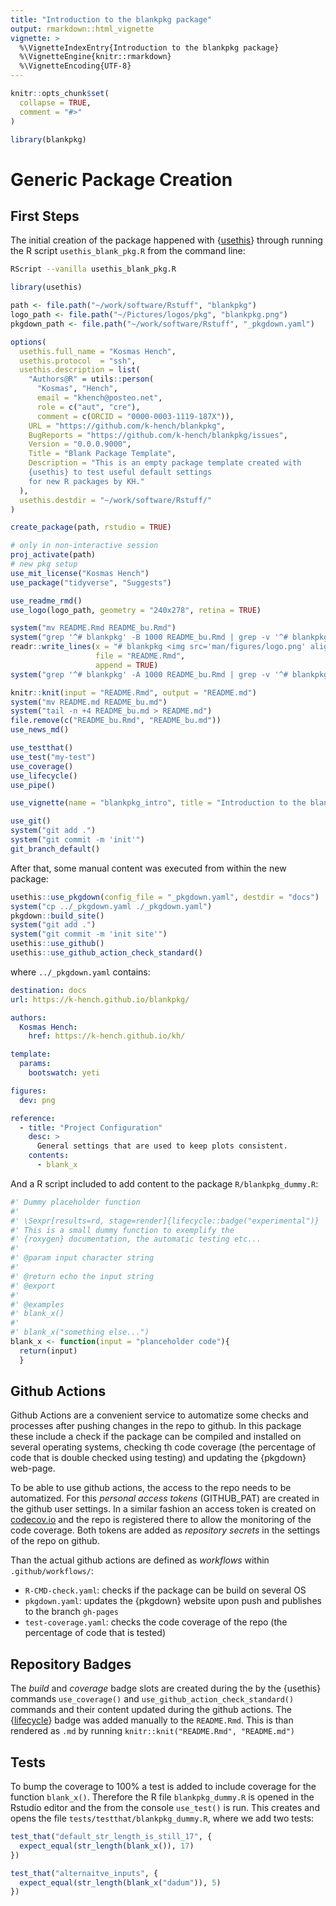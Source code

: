 ```yaml
---
title: "Introduction to the blankpkg package"
output: rmarkdown::html_vignette
vignette: >
  %\VignetteIndexEntry{Introduction to the blankpkg package}
  %\VignetteEngine{knitr::rmarkdown}
  %\VignetteEncoding{UTF-8}
---
```


```r
knitr::opts_chunk$set(
  collapse = TRUE,
  comment = "#>"
)
```

```r
library(blankpkg)
```

# Generic Package Creation

## First Steps

The initial creation of the package happened with {[usethis](https://usethis.r-lib.org/)} through running the R script `usethis_blank_pkg.R` from the command line:

```sh
RScript --vanilla usethis_blank_pkg.R
```

```r
library(usethis)

path <- file.path("~/work/software/Rstuff", "blankpkg")
logo_path <- file.path("~/Pictures/logos/pkg", "blankpkg.png")
pkgdown_path <- file.path("~/work/software/Rstuff", "_pkgdown.yaml")

options(
  usethis.full_name = "Kosmas Hench",
  usethis.protocol  = "ssh",
  usethis.description = list(
    "Authors@R" = utils::person(
      "Kosmas", "Hench",
      email = "khench@posteo.net",
      role = c("aut", "cre"),
      comment = c(ORCID = "0000-0003-1119-187X")),
    URL = "https://github.com/k-hench/blankpkg",
    BugReports = "https://github.com/k-hench/blankpkg/issues",
    Version = "0.0.0.9000",
    Title = "Blank Package Template",
    Description = "This is an empty package template created with
    {usethis} to test useful default settings
    for new R packages by KH."
  ),
  usethis.destdir = "~/work/software/Rstuff/"
)

create_package(path, rstudio = TRUE)

# only in non-interactive session
proj_activate(path)
# new pkg setup
use_mit_license("Kosmas Hench")
use_package("tidyverse", "Suggests")

use_readme_rmd()
use_logo(logo_path, geometry = "240x278", retina = TRUE)

system("mv README.Rmd README_bu.Rmd")
system("grep '^# blankpkg' -B 1000 README_bu.Rmd | grep -v '^# blankpkg' > README.Rmd")
readr::write_lines(x = "# blankpkg <img src='man/figures/logo.png' align='right' height='139' />",
                   file = "README.Rmd",
                   append = TRUE)
system("grep '^# blankpkg' -A 1000 README_bu.Rmd | grep -v '^# blankpkg' >> README.Rmd")

knitr::knit(input = "README.Rmd", output = "README.md")
system("mv README.md README_bu.md")
system("tail -n +4 README_bu.md > README.md")
file.remove(c("README_bu.Rmd", "README_bu.md"))
use_news_md()

use_testthat()
use_test("my-test")
use_coverage()
use_lifecycle()
use_pipe()

use_vignette(name = "blankpkg_intro", title = "Introduction to the blankpkg package")

use_git()
system("git add .")
system("git commit -m 'init'")
git_branch_default()
```

After that, some manual content was executed from within the new package:

```r
usethis::use_pkgdown(config_file = "_pkgdown.yaml", destdir = "docs")
system("cp ../_pkgdown.yaml ./_pkgdown.yaml")
pkgdown::build_site()
system("git add .")
system("git commit -m 'init site'")
usethis::use_github()
usethis::use_github_action_check_standard()
```

where `../_pkgdown.yaml` contains:

```yaml
destination: docs
url: https://k-hench.github.io/blankpkg/

authors:
  Kosmas Hench:
    href: https://k-hench.github.io/kh/

template:
  params:
    bootswatch: yeti

figures:
  dev: png

reference:
  - title: "Project Configuration"
    desc: >
      General settings that are used to keep plots consistent.
    contents:
      - blank_x
```

And a R script included to add content to the package `R/blankpkg_dummy.R`: 

```r
#' Dummy placeholder function
#'
#' \Sexpr[results=rd, stage=render]{lifecycle::badge("experimental")}
#' This is a small dummy function to exemplify the
#' {roxygen} documentation, the automatic testing etc...
#'
#' @param input character string
#'
#' @return echo the input string
#' @export
#'
#' @examples
#' blank_x()
#'
#' blank_x("something else...")
blank_x <- function(input = "planceholder code"){
  return(input)
  }
```

## Github Actions

Github Actions are a convenient service to automatize some checks and processes after pushing changes in the repo to github.
In this package these include a check if the package can be compiled and installed on several operating systems, checking th code coverage (the percentage of code that is double checked using testing) and updating the {pkgdown} web-page.

To be able to use github actions, the access to the repo needs to be automatized.
For this *personal access tokens* (GITHUB_PAT) are created in the github user settings.
In a similar fashion an access token is created on [codecov.io](codecov.io) and the repo is registered there to allow the monitoring of the code coverage.
Both tokens are added as *repository secrets* in the settings of the repo on github.

Than the actual github actions are defined as *workflows* within `.github/workflows/`:

- `R-CMD-check.yaml`: checks if the package can be build on several OS
- `pkgdown.yaml`: updates the {pkgdown} website upon push and publishes to the branch `gh-pages`
- `test-coverage.yaml`: checks the code coverage of the repo (the percentage of code that is tested)

## Repository Badges

The *build* and *coverage* badge slots are created during the by the {usethis} commands `use_coverage()` and `use_github_action_check_standard()` commands and their content updated during the github actions.
The {[lifecycle](https://lifecycle.r-lib.org/)} badge was added manually to the `README.Rmd`.
This is than rendered as `.md` by running `knitr::knit("README.Rmd", "README.md")`

## Tests

To bump the coverage to 100% a test is added to include coverage for the function `blank_x()`.
Therefore the R file `blankpkg_dummy.R` is opened in the Rstudio editor and the from the console `use_test()` is run.
This creates and opens the file `tests/testthat/blankpkg_dummy.R`, where we add two tests:

```r
test_that("default_str_length_is_still_17", {
  expect_equal(str_length(blank_x()), 17)
})

test_that("alternaitve_inputs", {
  expect_equal(str_length(blank_x("dadum")), 5)
})
```
